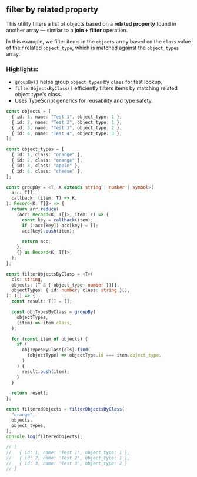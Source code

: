 
## filter by related property

This utility filters a list of objects based on a **related property** found in another array — similar to a **join + filter** operation.

In this example, we filter items in the `objects` array based on the `class` value of their related `object_type`, which is matched against the `object_types` array.

### Highlights:
- `groupBy()` helps group `object_types` by `class` for fast lookup.
- `filterObjectsByClass()` efficiently filters items by matching related object type's class.
- Uses TypeScript generics for reusability and type safety.

```ts
const objects = [
  { id: 1, name: "Test 1", object_type: 1 },
  { id: 2, name: "Test 2", object_type: 1 },
  { id: 3, name: "Test 3", object_type: 2 },
  { id: 4, name: "Test 4", object_type: 3 },
];

const object_types = [
  { id: 1, class: "orange" },
  { id: 2, class: "orange" },
  { id: 3, class: "apple" },
  { id: 4, class: "cheese" },
];

const groupBy = <T, K extends string | number | symbol>(
  arr: T[],
  callback: (item: T) => K,
): Record<K, T[]> => {
  return arr.reduce(
    (acc: Record<K, T[]>, item: T) => {
      const key = callback(item);
      if (!acc[key]) acc[key] = [];
      acc[key].push(item);

      return acc;
    },
    {} as Record<K, T[]>,
  );
};

const filterObjectsByClass = <T>(
  cls: string,
  objects: (T & { object_type: number })[],
  objectTypes: { id: number; class: string }[],
): T[] => {
  const result: T[] = [];

  const objTypesByClass = groupBy(
    objectTypes,
    (item) => item.class,
  );

  for (const item of objects) {
    if (
      objTypesByClass[cls].find(
        (objectType) => objectType.id === item.object_type,
      )
    ) {
      result.push(item);
    }
  }

  return result;
};

const filteredObjects = filterObjectsByClass(
  "orange",
  objects,
  object_types,
);
console.log(filteredObjects);

// [
//   { id: 1, name: 'Test 1', object_type: 1 },
//   { id: 2, name: 'Test 2', object_type: 1 },
//   { id: 3, name: 'Test 3', object_type: 2 }
// ]
```
